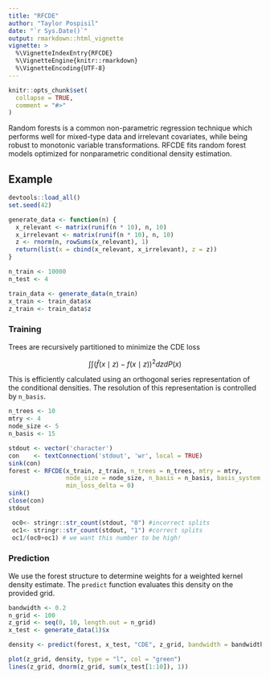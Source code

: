 ```yaml
---
title: "RFCDE"
author: "Taylor Pospisil"
date: "`r Sys.Date()`"
output: rmarkdown::html_vignette
vignette: >
  %\VignetteIndexEntry{RFCDE}
  %\VignetteEngine{knitr::rmarkdown}
  %\VignetteEncoding{UTF-8}
---
```


```r
knitr::opts_chunk$set(
  collapse = TRUE,
  comment = "#>"
)
```

Random forests is a common non-parametric regression technique which
performs well for mixed-type data and irrelevant covariates, while
being robust to monotonic variable transformations. RFCDE fits random
forest models optimized for nonparametric conditional density
estimation.

## Example

```r
devtools::load_all()
set.seed(42)

generate_data <- function(n) {
  x_relevant <- matrix(runif(n * 10), n, 10)
  x_irrelevant <- matrix(runif(n * 10), n, 10)
  z <- rnorm(n, rowSums(x_relevant), 1)
  return(list(x = cbind(x_relevant, x_irrelevant), z = z))
}

n_train <- 10000
n_test <- 4

train_data <- generate_data(n_train)
x_train <- train_data$x
z_train <- train_data$z
```

### Training

Trees are recursively partitioned to minimize the CDE loss

$$ \int \int (\hat{f}(x \mid z) - f(x \mid z))^{2} dz dP(x) $$

This is efficiently calculated using an orthogonal series
representation of the conditional densities. The resolution of this
representation is controlled by `n_basis`.
```r
n_trees <- 10
mtry <- 4
node_size <- 5
n_basis <- 15
```

```r
stdout <- vector('character')
con    <- textConnection('stdout', 'wr', local = TRUE)
sink(con)
forest <- RFCDE(x_train, z_train, n_trees = n_trees, mtry = mtry,
                node_size = node_size, n_basis = n_basis, basis_system = "cosine",
                min_loss_delta = 0)
sink()
close(con)
stdout
```

```r
 oc0<- stringr::str_count(stdout, "0") #incorrect splits
 oc1<- stringr::str_count(stdout, "1") #correct splits
 oc1/(oc0+oc1) # we want this number to be high!
```

### Prediction

We use the forest structure to determine weights for a weighted kernel
density estimate. The `predict` function evaluates this density on the
provided grid.

```r
bandwidth <- 0.2
n_grid <- 100
z_grid <- seq(0, 10, length.out = n_grid)
x_test <- generate_data(1)$x

density <- predict(forest, x_test, "CDE", z_grid, bandwidth = bandwidth)
```

```r
plot(z_grid, density, type = "l", col = "green")
lines(z_grid, dnorm(z_grid, sum(x_test[1:10]), 1))
```